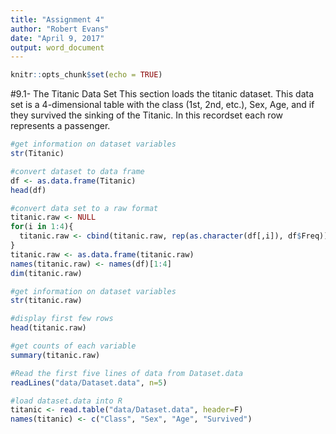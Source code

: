 ---
title: "Assignment 4"
author: "Robert Evans"
date: "April 9, 2017"
output: word_document
---

```{r setup, include=FALSE}
knitr::opts_chunk$set(echo = TRUE)
```

#9.1- The Titanic Data Set
This section loads the titanic dataset. This data set is a 4-dimensional table with the class (1st, 2nd, etc.), Sex, Age, and if they survived the sinking of the Titanic. In this recordset each row represents a passenger.
```{r}
#get information on dataset variables
str(Titanic)

#convert dataset to data frame
df <- as.data.frame(Titanic)
head(df)

#convert data set to a raw format
titanic.raw <- NULL
for(i in 1:4){
  titanic.raw <- cbind(titanic.raw, rep(as.character(df[,i]), df$Freq))
}
titanic.raw <- as.data.frame(titanic.raw)
names(titanic.raw) <- names(df)[1:4]
dim(titanic.raw)

#get information on dataset variables
str(titanic.raw)

#display first few rows
head(titanic.raw)

#get counts of each variable
summary(titanic.raw)

#Read the first five lines of data from Dataset.data
readLines("data/Dataset.data", n=5)

#load dataset.data into R
titanic <- read.table("data/Dataset.data", header=F)
names(titanic) <- c("Class", "Sex", "Age", "Survived")
```

